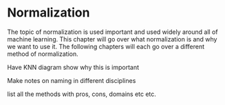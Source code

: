# Normalization {#sec-normalization}

The topic of normalization is used important and used widely around all of machine learning. This chapter will go over what normalization is and why we want to use it. The following chapters will each go over a different method of normalization.

Have KNN diagram show why this is important

Make notes on naming in different disciplines

list all the methods with pros, cons, domains etc etc.
